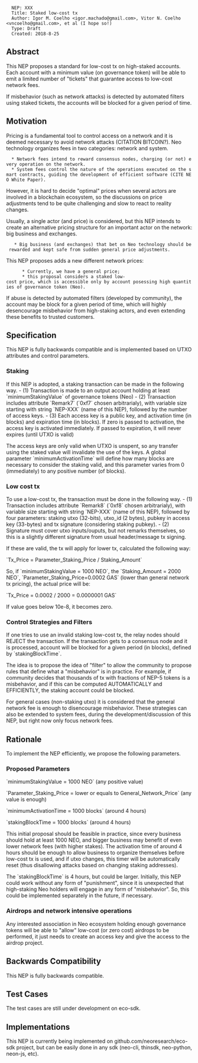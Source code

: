 <pre>
  NEP: XXX
  Title: Staked low-cost tx
  Author: Igor M. Coelho <igor.machado@gmail.com>, Vitor N. Coelho <vncoelho@gmail.com>, et al (I hope so!)
  Type: Draft
  Created: 2018-8-25
</pre>

==Abstract==

This NEP proposes a standard for low-cost tx on high-staked accounts.
Each account with a minimum value (on governance token) will be able to emit a limited number of "tickets" that guarantee access to low-cost network fees.

If misbehavior (such as network attacks) is detected by automated filters using staked tickets, the accounts will be blocked for a given period of time.

==Motivation==

Pricing is a fundamental tool to control access on a network and it is deemed necessary to avoid network attacks (CITATION BITCOIN?).
Neo technology organizes fees in two categories: network and system. 
   * Network fees intend to reward consensus nodes, charging (or not) every operation on the network.
   * System fees control the nature of the operations executed on the smart contracts, guiding the development of efficient software (CITE NEO White Paper).
However, it is hard to decide "optimal" prices when several actors are involved in a blockchain ecosystem, so the discussions on price adjustments tend to be quite challenging and slow to react to reality changes.

Usually, a single actor (and price) is considered, but this NEP intends to create an alternative pricing structure for an important actor on the network: big business and exchanges.
    * Big business (and exchanges) that bet on Neo technology should be rewarded and kept safe from sudden general price adjustments.

This NEP proposes adds a new different network prices: 
       * Currently, we have a general price;
       * this proposal considers a staked low-cost price, which is accessible only by account posessing high quantities of governance token (Neo).

If abuse is detected by automated filters (developed by community), the account may be block for a given period of time, which will highly desencourage misbehavior from high-staking actors, and even extending these benefits to trusted customers.

==Specification==

This NEP is fully backwards compatible and is implemented based on UTXO attributes and control parameters.

===Staking===

If this NEP is adopted, a staking transaction can be made in the following way.
- (1) Transaction is made to an output account holding at least `minimumStakingValue` of governance tokens (Neo)
- (2) Transaction includes attribute `Remark7` (`0xf7` chosen arbitrarialy), with variable size starting with string `NEP-XXX` (name of this NEP), followed by the number of access keys.
- (3) Each access key is a public key, and activation time (in blocks) and expiration time (in blocks). If zero is passed to activation, the access key is activated immediately. If passed to expiration, it will never expires (until UTXO is valid)

The access keys are only valid when UTXO is unspent, so any transfer using the staked value will invalidate the use of the keys.
A global parameter `minimumActivationTime` will define how many blocks are necessary to consider the staking valid, and this parameter varies from 0 (immediately) to any positive number (of blocks).

===Low cost tx===

To use a low-cost tx, the transaction must be done in the following way.
- (1) Transaction includes attribute `Remark8` (`0xf8` chosen arbitrarialy), with variable size starting with string `NEP-XXX` (name of this NEP), followed by four parameters: staking utxo (32-bits), utxo_id (2 bytes), pubkey in access key (33-bytes) and tx signature (considering staking pubkey).
- (2) Signature must cover utxo inputs/ouputs, but not remarks themselves, so this is a slightly different signature from usual header/message tx signing.

If these are valid, the tx will apply for lower tx, calculated the following way:

`Tx_Price = Parameter_Staking_Price / Staking_Amount`

So, if `minimumStakingValue = 1000 NEO`, the `Staking_Amount = 2000 NEO`, `Parameter_Staking_Price=0.0002 GAS` (lower than general network tx pricing), the actual price will be:

`Tx_Price = 0.0002 / 2000 = 0.0000001 GAS`

If value goes below 10e-8, it becomes zero.

===Control Strategies and Filters===

If one tries to use an invalid staking low-cost tx, the relay nodes should REJECT the transaction.
If the transaction gets to a consensus node and it is processed, account will be blocked for a given period (in blocks), defined by `stakingBlockTime`.

The idea is to propose the idea of "filter" to allow the community to propose rules that define what a "misbehavior" is in practice.
For example, if community decides that thousands of tx with fractions of NEP-5 tokens is a misbehavior, and if this can be computed AUTOMATICALLY and EFFICIENTLY, the staking account could be blocked.

For general cases (non-staking utxo) it is considered that the general network fee is enough to disencourage misbehavior. These strategies can also be extended to system fees, during the development/discussion of this NEP, but right now only focus network fees.

==Rationale==

To implement the NEP efficiently, we propose the following parameters.

===Proposed Parameters===

`minimumStakingValue = 1000 NEO` (any positive value)

`Parameter_Staking_Price = lower or equals to General_Network_Price` (any value is enough)

`minimumActivationTime = 1000 blocks` (around 4 hours)

`stakingBlockTime = 1000 blocks` (around 4 hours)

This initial proposal should be feasible in practice, since every business should hold at least 1000 NEO, and bigger business may benefit of even lower network fees (with higher stakes).
The activation time of around 4 hours should be enough to allow business to organize themselves before low-cost tx is used, and if utxo changes, this timer will be automatically reset (thus disallowing attacks based on changing staking addresses).

The `stakingBlockTime` is 4 hours, but could be larger. Initially, this NEP could work without any form of "punishment", since it is unexpected that high-staking Neo holders will engage in any form of "misbehavior". So, this could be implemented separately in the future, if necessary.

===Airdrops and network intensive operations===

Any interested association in Neo ecosystem holding enough governance tokens will be able to "allow" low-cost (or zero cost) airdrops to be performed, it just needs to create an access key and give the access to the airdrop project.

==Backwards Compatibility==

This NEP is fully backwards compatible.

==Test Cases==

The test cases are still under development on eco-sdk.

==Implementations==

This NEP is currently being implemented on github.com/neoresearch/eco-sdk project, but can be easily done in any sdk (neo-cli, thinsdk, neo-python, neon-js, etc).
